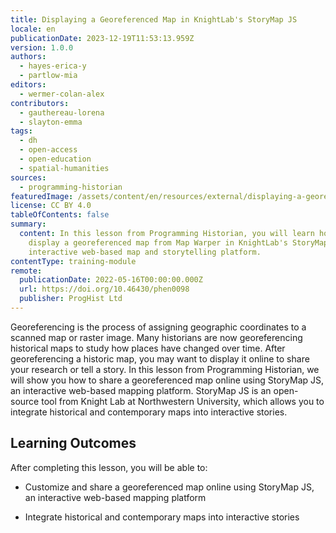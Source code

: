 ```yaml
---
title: Displaying a Georeferenced Map in KnightLab's StoryMap JS
locale: en
publicationDate: 2023-12-19T11:53:13.959Z
version: 1.0.0
authors:
  - hayes-erica-y
  - partlow-mia
editors:
  - wermer-colan-alex
contributors:
  - gauthereau-lorena
  - slayton-emma
tags:
  - dh
  - open-access
  - open-education
  - spatial-humanities
sources:
  - programming-historian
featuredImage: /assets/content/en/resources/external/displaying-a-georeferenced-map-in-knightlab-storymap-js/image.png
license: CC BY 4.0
tableOfContents: false
summary:
  content: In this lesson from Programming Historian, you will learn how to
    display a georeferenced map from Map Warper in KnightLab's StoryMap JS, an
    interactive web-based map and storytelling platform.
contentType: training-module
remote:
  publicationDate: 2022-05-16T00:00:00.000Z
  url: https://doi.org/10.46430/phen0098
  publisher: ProgHist Ltd
---
```

Georeferencing is the process of assigning geographic coordinates to a scanned map or raster image.
Many historians are now georeferencing historical maps to study how places have changed over time.
After georeferencing a historic map, you may want to display it online to share your research or
tell a story. In this lesson from Programming Historian, we will show you how to share a
georeferenced map online using StoryMap JS, an interactive web-based mapping platform. StoryMap JS
is an open-source tool from Knight Lab at Northwestern University, which allows you to integrate
historical and contemporary maps into interactive stories.

## Learning Outcomes

After completing this lesson, you will be able to:

* Customize and share a georeferenced map online using StoryMap JS, an interactive web-based mapping
  platform
* Integrate historical and contemporary maps into interactive stories

  <ExternalResource title="Interested in learning more?" subtitle="Check out this lesson on Programming Historian's website" url="https://doi.org/10.46430/phen0098" />

